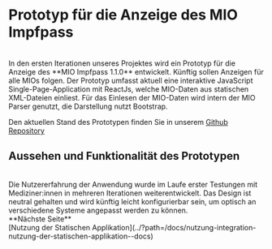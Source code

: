
<Meta title="Einleitung/Prototyp MIO Anzeige Impfpass" />

# Prototyp für die Anzeige des MIO Impfpass

<br/>
In den ersten Iterationen unseres Projektes wird ein Prototyp für die Anzeige des **MIO Impfpass 1.1.0** entwickelt.
Künftig sollen Anzeigen für alle MIOs folgen.
Der Prototyp umfasst aktuell eine interaktive JavaScript Single-Page-Application mit ReactJs, welche MIO-Daten aus statischen XML-Dateien einliest.
Für das Einlesen der MIO-Daten wird intern der MIO Parser genutzt, die Darstellung nutzt Bootstrap.

Den aktuellen Stand des Prototypen finden Sie in unserem [Github Repository](https://github.com/mio42-GmbH/Prototyp-MIO-Anzeige-Impfpass-JSSPA)
<br/>

## Aussehen und Funktionalität des Prototypen

<br/>
Die Nutzererfahrung der Anwendung wurde im Laufe erster Testungen mit Mediziner:innen in mehreren Iterationen weiterentwickelt.
Das Design ist neutral gehalten und wird künftig leicht konfigurierbar sein, um optisch an verschiedene Systeme angepasst werden zu können. 



<br/>
**Nächste Seite**<br/>
[Nutzung der Statischen Applikation](../?path=/docs/nutzung-integration-nutzung-der-statischen-applikation--docs)
